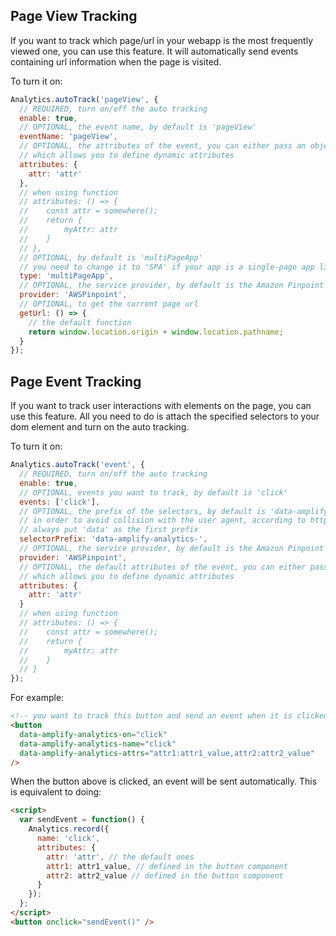 ## Page View Tracking

If you want to track which page/url in your webapp is the most frequently viewed one, you can use this feature. It will automatically send events containing url information when the page is visited.

To turn it on:

```javascript
Analytics.autoTrack('pageView', {
  // REQUIRED, turn on/off the auto tracking
  enable: true,
  // OPTIONAL, the event name, by default is 'pageView'
  eventName: 'pageView',
  // OPTIONAL, the attributes of the event, you can either pass an object or a function
  // which allows you to define dynamic attributes
  attributes: {
    attr: 'attr'
  },
  // when using function
  // attributes: () => {
  //    const attr = somewhere();
  //    return {
  //        myAttr: attr
  //    }
  // },
  // OPTIONAL, by default is 'multiPageApp'
  // you need to change it to 'SPA' if your app is a single-page app like React
  type: 'multiPageApp',
  // OPTIONAL, the service provider, by default is the Amazon Pinpoint
  provider: 'AWSPinpoint',
  // OPTIONAL, to get the current page url
  getUrl: () => {
    // the default function
    return window.location.origin + window.location.pathname;
  }
});
```

## Page Event Tracking

If you want to track user interactions with elements on the page, you can use this feature. All you need to do is attach the specified selectors to your dom element and turn on the auto tracking.

To turn it on:

```javascript
Analytics.autoTrack('event', {
  // REQUIRED, turn on/off the auto tracking
  enable: true,
  // OPTIONAL, events you want to track, by default is 'click'
  events: ['click'],
  // OPTIONAL, the prefix of the selectors, by default is 'data-amplify-analytics-'
  // in order to avoid collision with the user agent, according to https://www.w3schools.com/tags/att_global_data.asp
  // always put 'data' as the first prefix
  selectorPrefix: 'data-amplify-analytics-',
  // OPTIONAL, the service provider, by default is the Amazon Pinpoint
  provider: 'AWSPinpoint',
  // OPTIONAL, the default attributes of the event, you can either pass an object or a function
  // which allows you to define dynamic attributes
  attributes: {
    attr: 'attr'
  }
  // when using function
  // attributes: () => {
  //    const attr = somewhere();
  //    return {
  //        myAttr: attr
  //    }
  // }
});
```

For example:

```html
<!-- you want to track this button and send an event when it is clicked -->
<button
  data-amplify-analytics-on="click"
  data-amplify-analytics-name="click"
  data-amplify-analytics-attrs="attr1:attr1_value,attr2:attr2_value"
/>
```

When the button above is clicked, an event will be sent automatically. This is equivalent to doing:

```html
<script>
  var sendEvent = function() {
    Analytics.record({
      name: 'click',
      attributes: {
        attr: 'attr', // the default ones
        attr1: attr1_value, // defined in the button component
        attr2: attr2_value // defined in the button component
      }
    });
  };
</script>
<button onclick="sendEvent()" />
```
